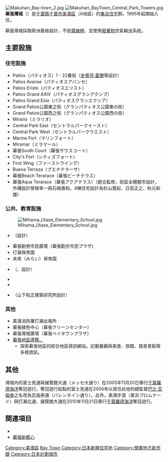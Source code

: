 [[File:Makuhari_Bay-town_2.jpg|thumb]]
[[File:Makuhari_BayTown_Central_Park_Towers.jpg|thumb]]
'''幕張灣城'''（{{jpn|j=幕張ベイタウン|hg=まくはりベイタウン}}）是[[千葉縣|千葉縣]][[千葉市|千葉市]][[美濱區|美濱區]]（{{link-ja|幕張|幕張}}A地區）{{link-ja|海濱新市鎮|海浜ニュータウン|打瀨}}的[[公寓大廈|集合住宅]]群。1995年起開始入住。

幕張灣城採取歐洲風格設計，不設[[電線桿|電線桿]]，並使用[[垃圾|廢棄物]]空氣輸送系統。

== 主要設施 ==
=== 住宅設施 ===
*Patios（パティオス）1 - 22番街（[[史蒂芬·霍爾|史蒂芬·霍爾]]等設計）
*Patios Avanse（パティオスアバンセ）
*Patios Eristo（パティオスエリスト）
*Patios Grand AXIV（パティオスグランアクシブ）
*Patios Grand Exia（パティオスグランエクシア）
*Grand Patios公園東之街（グランパティオス公園東の街）
*Grand Patios公園西之街（グランパティオス公園西の街）
*Mirario（ミラリオ）
*Central Park East（セントラルパークイースト）
*Central Park West（セントラルパークウエスト）
*Marine Fort（マリンフォート）
*Miramar（ミラマール）
*幕張South Court（幕張サウスコート）
*City's Fort（シティズフォート）
*First Wing（ファーストウイング）
*Buena Terraza（ブエナテラーサ）
*幕張Beach Terarace（幕張ビーチテラス）
*幕張Aqua Terarace（幕張アクアテラス）（總合監修{{link-ja|曾根幸一|曽根幸一}}，街區全體都市設計{{link-ja|大村虔一|大村虔一}}，外構設計曾根幸一與石嶋壽和。4棟住宅設計為杉山寛紀、日高正之、秋元和雄）

=== 公共、教育設施 ===
[[File:Mihama_Utase_Elementary_School.jpg|thumb]]
*{{link-ja|幕張Bay Town Core|幕張ベイタウン・コア}}（{{link-ja|高谷時彦|高谷時彦}}設計）
*幕張勤勞市民廣場（幕張勤労市民プラザ）
*打瀨保育園
*未來（みらい）保育園
*{{link-ja|千葉市立打瀨小學校|千葉市立打瀬小学校}}（{{link-ja|小嶋一浩|小嶋一浩}}、{{link-ja|小泉雅生|小泉雅生}}設計）
*{{link-ja|千葉市立海濱打瀨小學校|千葉市立海浜打瀬小学校}}
*{{link-ja|千葉市立美濱打瀨小學校|千葉市立美浜打瀬小学校}}
*{{link-ja|千葉市立打瀨中學校|千葉市立打瀬中学校}}（山下和正建築研究所設計）

=== 其他 ===
*美濱消防署打瀨出張所
*幕張綠色中心（幕張クリーンセンター）
*幕張灣城廣場（幕張ベイタウンプラザ）
*[http://www.makuhari.com/ 幕張地區導覽。] {{Wayback|url=http://www.makuhari.com/ |date=20140831144132 }}
**探索幕張地區的綜合地區資訊網站。記載餐廳與美食、旅館、踏青景點等多樣資訊。

== 其他 ==
灣城內的富士見通與展覽館大通（メッセ大通り）在2005年11月20日舉行[[千葉羅德海洋|千葉羅德海洋]]奪冠遊行。奪冠遊行起點的富士見通在2006年以居住此地的總監督[[巴比·瓦倫泰|巴比·瓦倫泰]]之名改為瓦倫泰通（バレンタイン通り）。此外，美濱步道（美浜プロムナード）與打瀨北通、展覽館大通在2010年11月21日舉行[[千葉羅德海洋|千葉羅德海洋]]奪冠遊行。

== 関連項目 ==
*{{link-ja|海濱新市鎮|海浜ニュータウン}}
*[[幕張新都心|幕張新都心]]

{{commons|Makuhari Bay Town}}
{{幕張新都心}}
{{DEFAULTSORT:Makuhari Bay Town}}
[[Category:美濱區|Category:美濱區]]
[[Category:幕張新都心|Bay Town]]
[[Category:日本新興住宅地|Category:日本新興住宅地]]
[[Category:關東地方新市鎮|Category:關東地方新市鎮]]
[[Category:日本計劃城市|Category:日本計劃城市]]